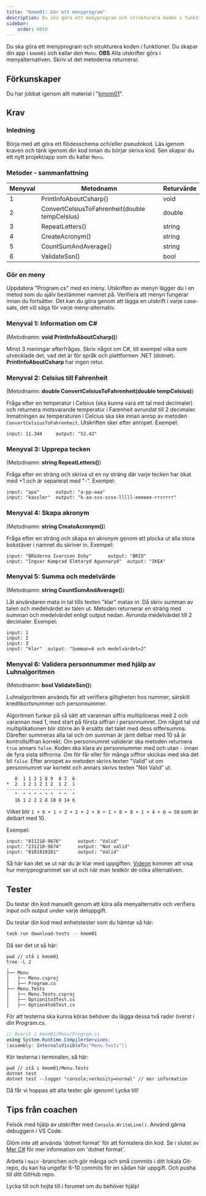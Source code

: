 ```yaml
---
title: "Kmom01: Gör ett menyprogram"
description: Du ska göra ett menyprogram och strukturera koden i funktioner.
sidebar:
    order: 0010
---
```


Du ska göra ett menyprogram och strukturera koden i funktioner. Du skapar din app i `kmom01` och kallar den `Menu`.
**OBS** Alla utskrifter görs i menyalternativen. Skriv ut det metoderna returnerar.

## Förkunskaper

Du har jobbat igenom allt material i "[kmom01](/website/kmom/kmom01)".

## Krav

### Inledning

Börja med att göra ett flödesschema och/eller pseudokod. Läs igenom kraven och tänk igenom din kod innan du börjar skriva kod. Sen skapar du ett nytt projekt/app som du kallar `Menu`.

### Metoder - sammanfattning

| Menyval | Metodnamn              | Returvärde  |
|---------|------------------------|-------------|
|    1    | PrintInfoAboutCsharp() | void      |
|    2    | ConvertCelsiusToFahrenheit(double tempCelsius) | double |
|    3    | RepeatLetters()        | string      |
|    4    | CreateAcronym()        | string      |
|    5    | CountSumAndAverage()   | string      |
|    6    | ValidateSsn()          | bool      |

### Gör en meny

Uppdatera "Program.cs" med en meny. Utskriften av menyn lägger du i en metod som du själv bestämmer namnet på. Verifiera att menyn fungerar innan du fortsätter. Det kan du göra genom att lägga en utskrift i varje case-sats, det vill säga för varje meny-alternativ.

### Menyval 1: Information om C#

(Metodnamn: **void PrintInfoAboutCsharp()**)

Minst 3 meningar efterfrågas. Skriv något om C#, till exempel vilka som utvecklade det, vad det är för språk och plattformen .NET (dotnet). **PrintInfoAboutCsharp** har ingen retur.

### Menyval 2: Celsius till Fahrenheit

(Metodnamn: **double ConvertCelsiusToFahrenheit(double tempCelsius)**)

Fråga efter en temperatur i Celsius (ska kunna vara ett tal med decimaler) och returnera motsvarande temperatur i Farenheit avrundat till 2 decimaler. Inmatningen av temperaturen i Celcius ska ske innan anrop av metoden `ConvertCelsiusToFahrenheit`. Utskriften sker efter anropet. Exempel:

```text
input: 11.344     output: "52.42"
```

### Menyval 3: Upprepa tecken

(Metodnamn: **string RepeatLetters()**)

Fråga efter en sträng och skriva ut en ny sträng där varje tecken har ökat med +1 och är separerat med "-". Exempel:

```text
input: "apa"      output: "a-pp-aaa"
input: "kassler"  output: "k-aa-sss-ssss-lllll-eeeeee-rrrrrrr"
```

### Menyval 4: Skapa akronym

(Metodnamn: **string CreateAcronym()**)

Fråga efter en sträng och skapa en akronym genom att plocka ut alla stora bokstäver i namnet du skriver in. Exempel:

```text
input: "BRöderna Ivarsson Osby"      output: "BRIO"
input: "Ingvar Kamprad Elmtaryd Agunnaryd"  output: "IKEA"
```

### Menyval 5: Summa och medelvärde

(Metodnamn: **string CountSumAndAverage()**)

Låt användaren mata in tal tills texten "klar" matas in. Då skriv summan av talen och medelvärdet av talen ut. Metoden returnerar en sträng med summan och medelvärdet enligt output nedan. Avrunda medelvärdet till 2 decimaler. Exempel:

```text
input: 1
input: 2
input: 3
input: "klar"  output: "Summan=6 och medelvärdet=2"
```

### Menyval 6: Validera personnummer med hjälp av Luhnalgoritmen

(Metodnamn: **bool ValidateSsn()**)

Luhnalgoritmen används för att verifiera giltigheten hos nummer, särskilt kreditkortsnummer och personnummer.

Algoritmen funkar på så sätt att varannan siffra multipliceras med 2 och varannan med 1, med start på första siffran i personnumret. Om något tal vid multiplikationen blir större än 9 ersätts det talet med dess siffersumma. Därefter summeras alla tal och om summan är jämt delbar med 10 så är kontrollsiffran korrekt. Om personnumret validerar ska metoden returnera `true` annars `false`. Koden ska klara av personnummer med och utan `-` innan de fyra sista siffrorna. Om för får eller för många siffror skickas med ska det bli `false`. Efter anropet av metoden skrivs texten "Valid" ut om personnumret var korrekt och annars skrivs texten "Not Valid" ut.

```text
   8  1 1 2 1 8 9  8 7  6
*  2  1 2 1 2 1 2  1 2  1
-------------------------
   ^  ^ ^ ^ ^ ^ ^  ^ ^  ^
   16 1 2 2 2 8 18 8 14 6
```

Vilket blir `1 + 6 + 1 + 2 + 2 + 2 + 8 + 1 + 8 + 8 + 1 + 4 + 6 = 50` som är delbart med 10.

Exempel:

```text
input: "811218-9876"      output: "Valid"    
input: "231218-9874"      output: "Not valid"    
input: "8181818181"       output: "Valid"    
```

Så här kan det se ut när du är klar med uppgiften. [Videon](https://www.youtube.com/channel/UCxX3bcidovf5MDLeXMcbDyg) kommer att visa hur menyprogrammet ser ut och när man testkör de olika alternativen.

## Tester

Du testar din kod manuellt genom att köra alla menyalternativ och verifiera input och output under varje deluppgift.

Du testar din kod med enhetstester som du hämtar så här:

```bash
task run download-tests -- kmom01
```

Då ser det ut så här:

```shell
pwd // stå i kmom01
tree -L 2
.
├── Menu
│   ├── Menu.csproj
│   ├── Program.cs
├── Menu.Tests
│   ├── Menu.Tests.csproj
│   ├── Option1to3Test.cs
│   ├── Option4to6Test.cs
```

För att testerna ska kunna köras behöver du lägga dessa två rader överst i din Program.cs.

```csharp
// Överst i kmom01/Menu/Program.cs
using System.Runtime.CompilerServices;
[assembly: InternalsVisibleTo("Menu.Tests")]
```

Kör testerna i terminalen, så här:

```shell
pwd // stå i kmom01/Menu.Tests
dotnet test
dotnet test --logger "console;verbosity=normal" // mer information
```

Då får vi hoppas att alla tester går igenom! Lycka till!

## Tips från coachen

Felsök med hjälp av utskrifter med `Console.WriteLine()`. Använd gärna debuggern i VS Code.

Glöm inte att använda 'dotnet format' för att formatera din kod. Se i slutet av [Mer C#](./../Kunskap/MerCsharp.md) för mer information om 'dotnet format'.

Arbeta i `main` -branchen och gör många och små commits i ditt lokala Git-repo, du kan ha ungefär 6-10 commits för en sådan här uppgift. Och pusha till ditt GitHub repo.

Lycka till och hojta till i forumet om du behöver hjälp!

